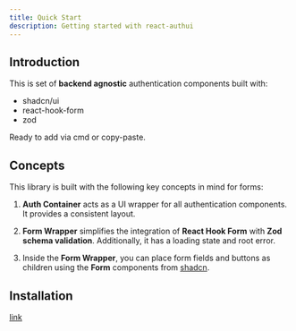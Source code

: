 ```yaml
---
title: Quick Start
description: Getting started with react-authui
---
```


## Introduction

This is set of **backend agnostic** authentication components built with:

- shadcn/ui
- react-hook-form
- zod

Ready to add via cmd or copy-paste.

## Concepts

This library is built with the following key concepts in mind for forms:

1. **Auth Container** acts as a UI wrapper for all authentication components. It provides a consistent layout.

 2.  **Form Wrapper** simplifies the integration of **React Hook Form** with **Zod schema validation**.
Additionally, it has a loading state and root error.

 3. Inside the **Form Wrapper**, you can place form fields and buttons as children using the **Form** components from
[shadcn](https://ui.shadcn.com/docs/components/form).

## Installation

[link](https://ui.shadcn.com/docs/installation)
